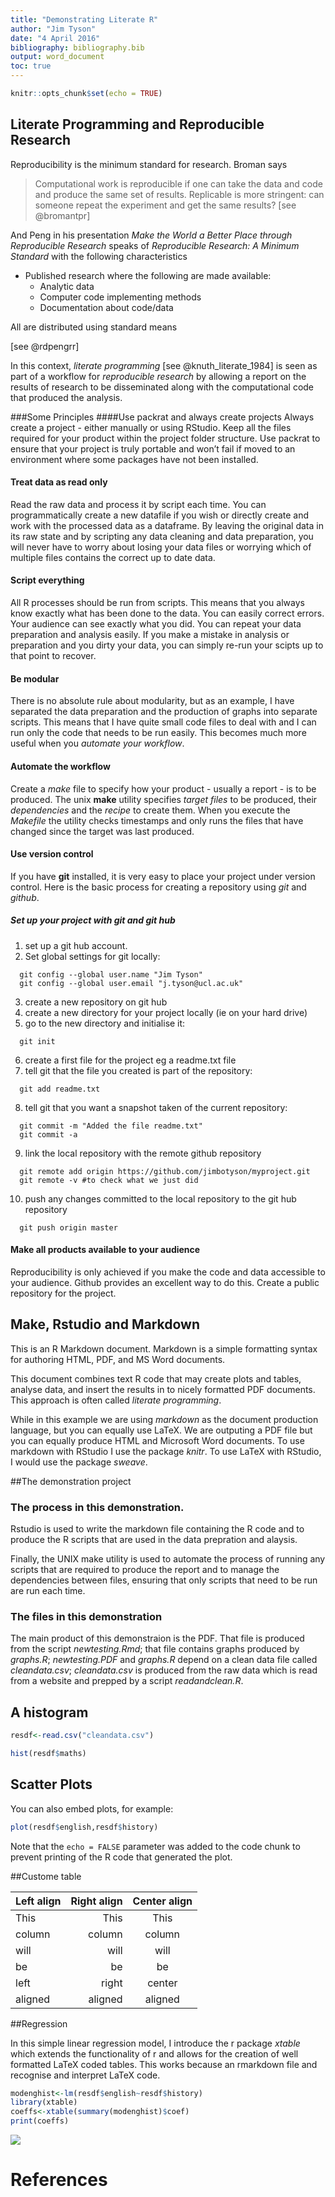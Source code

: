 ```yaml
---
title: "Demonstrating Literate R"
author: "Jim Tyson"
date: "4 April 2016"
bibliography: bibliography.bib
output: word_document
toc: true
---
```


```r
knitr::opts_chunk$set(echo = TRUE)
```

## Literate Programming and Reproducible Research
Reproducibility is the minimum standard for research.  Broman says

>Computational work is reproducible if one can take the data and code and 
>produce the same set of results. Replicable is more stringent: can someone
>repeat the experiment and get the same results?
[see @bromantpr]

And Peng in his presentation _Make the World a Better Place through Reproducible Research_ speaks of *Reproducible Research: A Minimum Standard* with the following characteristics

* Published research where the following are made available:
    + Analytic data
    + Computer code implementing methods
    + Documentation about code/data
    
All are distributed using standard means

[see @rdpengrr]

In this context, _literate programming_ [see @knuth_literate_1984] is seen as part of a workflow for _reproducible research_ by allowing a report on the results of research to be disseminated along with the computational code that produced the analysis.

###Some Principles
####Use packrat and always create projects
Always create a project - either manually or using RStudio.  Keep all the files required for your product within the project folder structure.  Use packrat to ensure that your project is truly portable and won't fail if moved to an environment where some packages have not been installed.

#### Treat data as read only
Read the raw data and process it by script each time.  You can programmatically create a new datafile if you wish or directly create and work with the processed data as a dataframe.  By leaving the original data in its raw state and by scripting any data cleaning and data preparation, you will never have to worry about losing your data files or worrying which of multiple files contains the correct up to date data.

#### Script everything
All R processes should be run from scripts.  This means that you always know exactly what has been done to the data.  You can easily correct errors.  Your audience can see exactly what you did.  You can repeat your data preparation and analysis easily.  If you make a mistake in analysis or preparation and you dirty your data, you can simply re-run your scipts up to that point to recover.

#### Be modular
There is no absolute rule about modularity, but as an example, I have separated the data preparation and the production of graphs into separate scripts.  This means that I have quite small code files to deal with and I can run only the code that needs to be run easily.  This becomes much more useful when you _automate your workflow_.

#### Automate the workflow
Create a *make* file to specify how your product - usually a report - is to be produced.  The unix __make__ utility specifies _target files_ to be produced, their _dependencies_ and the _recipe_ to create them.  When you execute the _Makefile_ the utility checks timestamps and only runs the files that have changed since the target was last produced.

#### Use version control
If you have __git__ installed, it is very easy to place your project under version control.  Here is the basic process for creating a repository using _git_ and _github_.

##### Set up your project with git and git hub
1. set up a git hub account.
2. Set global settings for git locally:
```
  git config --global user.name "Jim Tyson"
  git config --global user.email "j.tyson@ucl.ac.uk"
```  
3. create a new repository on git hub
4. create a new directory for your project locally (ie on your hard drive)
5. go to the new directory and initialise it:
```
  git init
```  
6. create a first file for the project eg a readme.txt file
7. tell git that the file you created is part of the repository:
```
  git add readme.txt
```  
8. tell git that you want a snapshot taken of the current repository:
```
  git commit -m "Added the file readme.txt"
  git commit -a
```  
9. link the local repository with the remote github repository
```
  git remote add origin https://github.com/jimbotyson/myproject.git
  git remote -v #to check what we just did
```  
10. push any changes committed to the local repository to the git hub repository
```
  git push origin master
```

#### Make all products available to your audience
Reproducibility is only achieved if you make the code and data accessible to your audience.  Github provides an excellent way to do this.  Create a public repository for the project.

## Make, Rstudio and Markdown

This is an R Markdown document. Markdown is a simple formatting syntax for authoring HTML, PDF, and MS Word documents.

This document combines text R code that may create plots and tables, analyse data, and insert the results in to nicely formatted PDF documents.  This approach is often called _literate programming_.

While in this example we are using _markdown_ as the document production language, but you can equally use LaTeX.  We are outputing a PDF file but you can equally produce HTML and Microsoft Word documents.  To use markdown with RStudio I use the package _knitr_.  To use LaTeX with RStudio, I would use the package _sweave_.

##The demonstration project

### The process in this demonstration.

Rstudio is used to write the markdown file containing the R code and to produce the R scripts that are used in the data prepration and alaysis.

Finally, the UNIX make utility is used to automate the process of running any scripts that are required to produce the report and to manage the dependencies between files, ensuring that only scripts that need to be run are run each time.

### The files in this demonstration

The main product of this demonstraion is the PDF.  That file is produced from the script *newtesting.Rmd*; that file contains graphs produced by *graphs.R*; *newtesting.PDF* and *graphs.R* depend on a clean data file called *cleandata.csv*; *cleandata.csv* is produced from the raw data which is read from a website and prepped by a script *readandclean.R*.

## A histogram

```r
resdf<-read.csv("cleandata.csv")

hist(resdf$maths)


```


##  Scatter Plots

You can also embed plots, for example:

```r
plot(resdf$english,resdf$history)
```

Note that the `echo = FALSE` parameter was added to the code chunk to prevent printing of the R code that generated the plot.

##Custome table

| Left align | Right align | Center align |
|:-----------|------------:|:------------:|
| This       |        This |     This     |
| column     |      column |    column    |
| will       |        will |     will     |
| be         |          be |      be      |
| left       |       right |    center    |
| aligned    |     aligned |   aligned    |


##Regression

In this simple linear regression model, I introduce the r package _xtable_ which extends the functionality of r and allows for the creation of well formatted LaTeX coded tables.  This works because an rmarkdown file and recognise and interpret LaTeX code.

```r
modenghist<-lm(resdf$english~resdf$history)
library(xtable)
coeffs<-xtable(summary(modenghist)$coef)
print(coeffs)
```

![](avg.png)

# References
